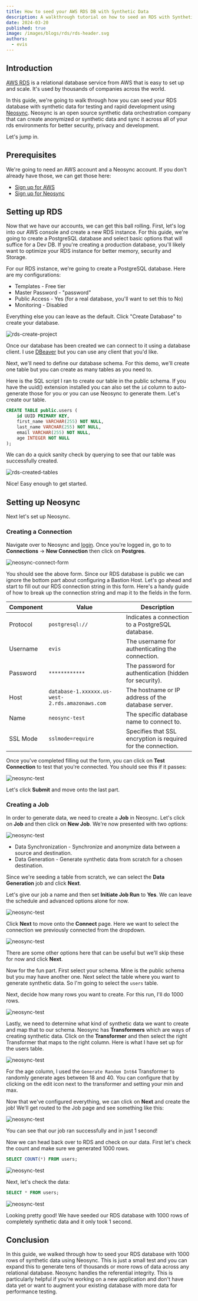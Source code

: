 ```yaml
---
title: How to seed your AWS RDS DB with Synthetic Data
description: A walkthrough tutorial on how to seed an RDS with Synthetic Data for a better developer experience while working with AWS RDS.
date: 2024-03-20
published: true
image: /images/blogs/rds/rds-header.svg
authors:
  - evis
---
```


## Introduction

[AWS RDS](https://aws.amazon.com/rds/) is a relational database service from AWS that is easy to set up and scale. It's used by thousands of companies across the world.

In this guide, we're going to walk through how you can seed your RDS database with synthetic data for testing and rapid development using [Neosync](https://www.neosync.dev). Neosync is an open source synthetic data orchestration company that can create anonymized or synthetic data and sync it across all of your rds environments for better security, privacy and development.

Let's jump in.

## Prerequisites

We're going to need an AWS account and a Neosync account. If you don't already have those, we can get those here:

- [Sign up for AWS](https://aws.amazon.com/rds/)
- [Sign up for Neosync](https://www.neosync.dev)

## Setting up RDS

Now that we have our accounts, we can get this ball rolling. First, let's log into our AWS console and create a new RDS instance. For this guide, we're going to create a PostgreSQL database and select basic options that will suffice for a Dev DB. If you're creating a production database, you'll likely want to optimize your RDS instance for better memory, security and Storage.

For our RDS instance, we're going to create a PostgreSQL database. Here are my configurations:

- Templates - Free tier
- Master Password - "password"
- Public Access - Yes (for a real database, you'll want to set this to No)
- Monitoring - Disabled

Everything else you can leave as the default. Click "Create Database" to create your database.

![rds-create-project](/images/blogs/rds/rds-create.png)

Once our database has been created we can connect to it using a database client. I use [DBeaver](https://dbeaver.io/) but you can use any client that you'd like.

Next, we'll need to define our database schema. For this demo, we'll create one table but you can create as many tables as you need to.

Here is the SQL script I ran to create our table in the public schema. If you have the uuid() extension installed you can also set the `id` column to auto-generate those for you or you can use Neosync to generate them. Let's create our table.

```sql
CREATE TABLE public.users (
    id UUID PRIMARY KEY,
    first_name VARCHAR(255) NOT NULL,
    last_name VARCHAR(255) NOT NULL,
    email VARCHAR(255) NOT NULL,
    age INTEGER NOT NULL
);
```

We can do a quick sanity check by querying to see that our table was successfully created.

![rds-created-tables](/images/blogs/rds/rds-table-create.png)

Nice! Easy enough to get started.

## Setting up Neosync

Next let's set up Neosync.

### Creating a Connection

Navigate over to Neosync and [login](https://app.neosync.dev). Once you're logged in, go to to **Connections** -> **New Connection** then click on **Postgres**.

![neosync-connect-form](/images/blogs/neon/connectform.png)

You should see the above form. Since our RDS database is public we can ignore the bottom part about configuring a Bastion Host. Let's go ahead and start to fill out our RDS connection string in this form. Here's a handy guide of how to break up the connection string and map it to the fields in the form.

| Component | Value                                           | Description                                                   |
| --------- | ----------------------------------------------- | ------------------------------------------------------------- |
| Protocol  | `postgresql://`                                 | Indicates a connection to a PostgreSQL database.              |
| Username  | `evis`                                          | The username for authenticating the connection.               |
| Password  | `************`                                  | The password for authentication (hidden for security).        |
| Host      | `database-1.xxxxxx.us-west-2.rds.amazonaws.com` | The hostname or IP address of the database server.            |
| Name      | `neosync-test`                                  | The specific database name to connect to.                     |
| SSL Mode  | `sslmode=require`                               | Specifies that SSL encryption is required for the connection. |

Once you've completed filling out the form, you can click on **Test Connection** to test that you're connected. You should see this if it passes:

![neosync-test](/images/blogs/neon/neon-test.png)

Let's click **Submit** and move onto the last part.

### Creating a Job

In order to generate data, we need to create a **Job** in Neosync. Let's click on **Job** and then click on **New Job**. We're now presented with two options:

![neosync-test](/images/blogs/neon/data-gen.png)

- Data Synchronization - Synchronize and anonymize data between a source and destination.
- Data Generation - Generate synthetic data from scratch for a chosen destination.

Since we're seeding a table from scratch, we can select the **Data Generation** job and click **Next**.

Let's give our job a name and then set **Initiate Job Run** to **Yes**. We can leave the schedule and advanced options alone for now.

![neosync-test](/images/blogs/rds/rds-gen-define.png)

Click **Next** to move onto the **Connect** page. Here we want to select the connection we previously connected from the dropdown.

![neosync-test](/images/blogs/rds/rds-connect.png)

There are some other options here that can be useful but we'll skip these for now and click **Next**.

Now for the fun part. First select your schema. Mine is the public schema but you may have another one. Next select the table where you want to generate synthetic data. So I'm going to select the `users` table.

Next, decide how many rows you want to create. For this run, I'll do 1000 rows.

![neosync-test](/images/blogs/neon/data-gen-setup.png)

Lastly, we need to determine what kind of synthetic data we want to create and map that to our schema. Neosync has **Transformers** which are ways of creating synthetic data. Click on the **Transformer** and then select the right Transformer that maps to the right column. Here is what I have set up for the users table.

![neosync-test](/images/blogs/neon/data-gen-schema.png)

For the age column, I used the `Generate Random Int64` Transformer to randomly generate ages between 18 and 40. You can configure that by clicking on the edit icon next to the transformer and setting your min and max.

Now that we've configured everything, we can click on **Next** and create the job! We'll get routed to the Job page and see something like this:

![neosync-test](/images/blogs/rds/rds-success-job.png)

You can see that our job ran successfully and in just 1 second!

Now we can head back over to RDS and check on our data. First let's check the count and make sure we generated 1000 rows.

```sql
SELECT COUNT(*) FROM users;
```

![neosync-test](/images/blogs/rds/rds-data-count.png)

Next, let's check the data:

```sql
SELECT * FROM users;
```

![neosync-test](/images/blogs/rds/rds-data.png)

Looking pretty good! We have seeded our RDS database with 1000 rows of completely synthetic data and it only took 1 second.

## Conclusion

In this guide, we walked through how to seed your RDS database with 1000 rows of synthetic data using Neosync. This is just a small test and you can expand this to generate tens of thousands or more rows of data across any relational database. Neosync handles the referential integrity. This is particularly helpful if you're working on a new application and don't have data yet or want to augment your existing database with more data for performance testing.
